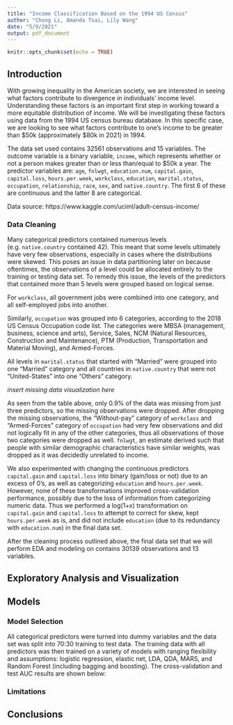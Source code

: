 ```yaml
---
title: "Income Classification Based on the 1994 US Census"
author: "Chong Li, Amanda Tsai, Lily Wang"
date: "5/9/2021"
output: pdf_document
---
```


```r
knitr::opts_chunk$set(echo = TRUE)
```

## Introduction

With growing inequality in the American society, we are interested in seeing what factors contribute to divergence in individuals’ income level. Understanding these factors is an important first step in working toward a more equitable distribution of income. We will be investigating these factors using data from the 1994 US census bureau database. In this specific case, we are looking to see what factors contribute to one’s income to be greater than \$50k (approximately \$80k in 2021) in 1994.

The data set used contains 32561 observations and 15 variables. The outcome variable is a binary variable, `income`, which represents whether or not a person makes greater than or less than/equal to $50k a year. The predictor variables are: `age`, `fnlwgt`, `education.num`, `capital.gain`, `capital.loss`, `hours.per.week`, `workclass`, `education`, `marital.status`, `occupation`, `relationship`, `race`, `sex`, and `native.country`. The first 6 of these are continuous and the latter 8 are categorical.

Data source: https://www.kaggle.com/uciml/adult-census-income/

### Data Cleaning

Many categorical predictors contained numerous levels (e.g. `native.country` contained 42). This meant that some levels ultimately have very few observations, especially in cases where the distributions were skewed. This poses an issue in data partitioning later on because oftentimes, the observations of a level could be allocated entirely to the training or testing data set. To remedy this issue, the levels of the predictors that contained more than 5 levels were grouped based on logical sense.

For `workclass`, all government jobs were combined into one category, and all self-employed jobs into another.

Similarly, `occupation` was grouped into 6 categories, according to the 2018 US Census Occupation code list. The categories were MBSA (management, business, science and arts), Service, Sales, NCM (Natural
Resources, Construction and Maintenance), PTM (Production, Transportation and Material Moving), and Armed-Forces. 

All levels in `marital.status` that started with “Married” were grouped into one “Married” category and all countries in `native.country` that were not “United-States” into one “Others” category.

*insert missing data visualization here*

As seen from the table above, only 0.9% of the data was missing from just three predictors, so the missing observations were dropped. After dropping the missing observations, the "Without-pay" category of `workclass` and "Armed-Forces" category of `occupation` had very few observations and did not logically fit in any of the other categories, thus all observations of those two categories were dropped as well. `fnlwgt`, an estimate derived such that people with similar demographic
characteristics have similar weights, was dropped as it was decidedly unrelated to income.

We also experimented with changing the continuous predictors `capital.gain` and `capital.loss` into binary (gain/loss or not) due to an excess of 0's, as well as categorizing `education` and `hours.per.week`. However, none of these transformations improved cross-validation performance, possibly due to the loss of information from categorizing numeric data. Thus we performed a log(1+x) transformation on `capital.gain` and `capital.loss` to attempt to correct for skew, kept `hours.per.week` as is, and did not include `education` (due to its redundancy with `education.num`) in the final data set.

After the cleaning process outlined above, the final data set that we will perform EDA and modeling on contains 30139 observations and 13 variables.

## Exploratory Analysis and Visualization

## Models

### Model Selection

All categorical predictors were turned into dummy variables and the data set was split into 70:30 training to test data. The training data with all predictors was then trained on a variety of models with ranging flexibility and assumptions: logistic regression, elastic net, LDA, QDA, MARS, and Random Forest (including bagging and boosting). The cross-validation and test AUC results are shown below:


### Limitations

## Conclusions
